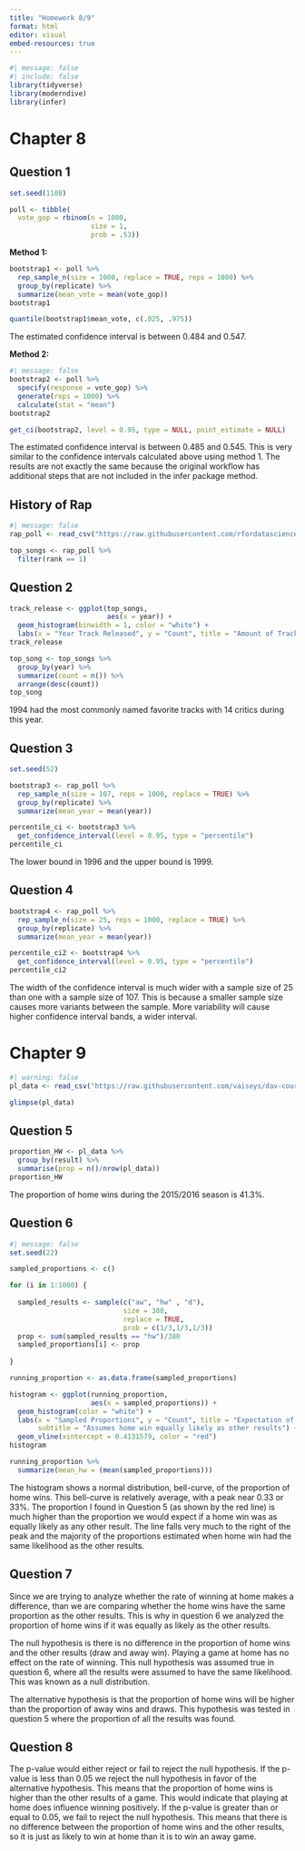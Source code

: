 ```yaml
---
title: "Homework 8/9"
format: html
editor: visual
embed-resources: true
---
```


```r
#| message: false
#| include: false
library(tidyverse)
library(moderndive)
library(infer)
```

# Chapter 8

## Question 1

```r
set.seed(1108)

poll <- tibble(
  vote_gop = rbinom(n = 1000,
                    size = 1,
                    prob = .53))
```

**Method 1:**

```r
bootstrap1 <- poll %>% 
  rep_sample_n(size = 1000, replace = TRUE, reps = 1000) %>% 
  group_by(replicate) %>% 
  summarize(mean_vote = mean(vote_gop))
bootstrap1

quantile(bootstrap1$mean_vote, c(.025, .975))
```

The estimated confidence interval is between 0.484 and 0.547.

**Method 2:**

```r
#| message: false
bootstrap2 <- poll %>% 
  specify(response = vote_gop) %>% 
  generate(reps = 1000) %>% 
  calculate(stat = "mean")
bootstrap2

get_ci(bootstrap2, level = 0.95, type = NULL, point_estimate = NULL)
```

The estimated confidence interval is between 0.485 and 0.545. This is very similar to the confidence intervals calculated above using method 1. The results are not exactly the same because the original workflow has additional steps that are not included in the infer package method.

## History of Rap

```r
#| message: false
rap_poll <- read_csv("https://raw.githubusercontent.com/rfordatascience/tidytuesday/master/data/2020/2020-04-14/polls.csv")

top_songs <- rap_poll %>% 
  filter(rank == 1)
```

## Question 2

```r
track_release <- ggplot(top_songs, 
                        aes(x = year)) +
  geom_histogram(binwidth = 1, color = "white") + 
  labs(x = "Year Track Released", y = "Count", title = "Amount of Tracks Released Each Year", caption = "Source: rap_poll")
track_release
```

```r
top_song <- top_songs %>% 
  group_by(year) %>% 
  summarize(count = n()) %>% 
  arrange(desc(count))
top_song
```

1994 had the most commonly named favorite tracks with 14 critics during this year.

## Question 3

```r
set.seed(52)

bootstrap3 <- rap_poll %>% 
  rep_sample_n(size = 107, reps = 1000, replace = TRUE) %>%
  group_by(replicate) %>% 
  summarize(mean_year = mean(year))

percentile_ci <- bootstrap3 %>% 
  get_confidence_interval(level = 0.95, type = "percentile")
percentile_ci
```

The lower bound in 1996 and the upper bound is 1999.

## Question 4

```r
bootstrap4 <- rap_poll %>% 
  rep_sample_n(size = 25, reps = 1000, replace = TRUE) %>%
  group_by(replicate) %>% 
  summarize(mean_year = mean(year))

percentile_ci2 <- bootstrap4 %>% 
  get_confidence_interval(level = 0.95, type = "percentile")
percentile_ci2
```

The width of the confidence interval is much wider with a sample size of 25 than one with a sample size of 107. This is because a smaller sample size causes more variants between the sample. More variability will cause higher confidence interval bands, a wider interval.

# Chapter 9

```r
#| warning: false
pl_data <- read_csv("https://raw.githubusercontent.com/vaiseys/dav-course/main/Data/premier_league.csv")

glimpse(pl_data)
```

## Question 5

```r
proportion_HW <- pl_data %>% 
  group_by(result) %>% 
  summarise(prop = n()/nrow(pl_data))
proportion_HW
```

The proportion of home wins during the 2015/2016 season is 41.3%.

## Question 6

```r
#| message: false
set.seed(22)

sampled_proportions <- c()

for (i in 1:1000) {
  
  sampled_results <- sample(c("aw", "hw" , "d"), 
                            size = 380,
                            replace = TRUE, 
                            prob = c(1/3,1/3,1/3))
  prop <- sum(sampled_results == "hw")/380
  sampled_proportions[i] <- prop
  
}

running_proportion <- as.data.frame(sampled_proportions)

histogram <- ggplot(running_proportion,
                    aes(x = sampled_proportions)) +
  geom_histogram(color = "white") +
  labs(x = "Sampled Proportions", y = "Count", title = "Expectation of Home Win Proportion", 
       subtitle = "Assumes home win equally likely as other results") +
  geom_vline(xintercept = 0.4131579, color = "red")
histogram

running_proportion %>% 
  summarize(mean_hw = (mean(sampled_proportions)))
```

The histogram shows a normal distribution, bell-curve, of the proportion of home wins. This bell-curve is relatively average, with a peak near 0.33 or 33%. The proportion I found in Question 5 (as shown by the red line) is much higher than the proportion we would expect if a home win was as equally likely as any other result. The line falls very much to the right of the peak and the majority of the proportions estimated when home win had the same likelihood as the other results.

## Question 7

Since we are trying to analyze whether the rate of winning at home makes a difference, than we are comparing whether the home wins have the same proportion as the other results. This is why in question 6 we analyzed the proportion of home wins if it was equally as likely as the other results.

The null hypothesis is there is no difference in the proportion of home wins and the other results (draw and away win). Playing a game at home has no effect on the rate of winning. This null hypothesis was assumed true in question 6, where all the results were assumed to have the same likelihood. This was known as a null distribution.

The alternative hypothesis is that the proportion of home wins will be higher than the proportion of away wins and draws. This hypothesis was tested in question 5 where the proportion of all the results was found.

## Question 8

The p-value would either reject or fail to reject the null hypothesis. If the p-value is less than 0.05 we reject the null hypothesis in favor of the alternative hypothesis. This means that the proportion of home wins is higher than the other results of a game. This would indicate that playing at home does influence winning positively. If the p-value is greater than or equal to 0.05, we fail to reject the null hypothesis. This means that there is no difference between the proportion of home wins and the other results, so it is just as likely to win at home than it is to win an away game.
